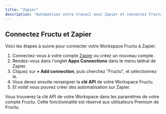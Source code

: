 ```yaml
---
title: "Zapier"
description: "Automatisez votre travail avec Zapier et connectez Fructu avec vos outils préférés."
---
```


## Connectez Fructu et Zapier

Voici les étapes à suivre pour connecter votre Workspace Fructu à Zapier.

1. Connectez-vous à votre compte [Zapier](https://zapier.com/sign-up) ou créez un nouveau compte.
2. Rendez-vous dans l'onglet **Apps Connections** dans le menu latéral de Zapier.
3. Cliquez sur **\+ Add connection**, puis cherchez "Fructu", et sélectionnez le.
4. Vous devez ensuite renseigner la **clé API** de votre Workspace Fructu.
5. Et voilà\! vous pouvez créer des automatisation sur Zapier.

<Info>
  Vous trouverez la clé API de votre Workspace dans les paramètres de votre compte Fructu.
</Info>

<Note>
  Cette fonctionnalité est réservé aux utilisateurs Premium de Fructu.
</Note>